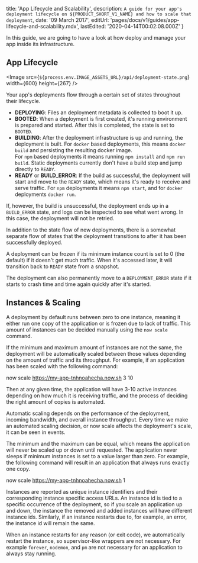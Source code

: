 
  title: 'App Lifecycle and Scalability',
  description: `A guide for your app's deployment lifecycle on ${PRODUCT_SHORT_V1_NAME} and how to scale that deployment`,
  date: '09 March 2017',
  editUrl: 'pages/docs/v1/guides/app-lifecycle-and-scalability.mdx',
  lastEdited: '2020-04-14T00:02:08.000Z'
}

In this guide, we are going to have a look at how <ProductShortV1Name /> deploy and manage your app inside its infrastructure.

## App Lifecycle

<Image
  src={`${process.env.IMAGE_ASSETS_URL}/api/deployment-state.png`}
  width={600}
  height={267}
/>

Your app's deployments flow through a certain set of states throughout their lifecycle.

- **DEPLOYING**: Files an deployment metadata is collected to boot it up.
- **BOOTED**: When a deployment is first created, it's running environment is prepared and started. After this is completed, the state is set to `BOOTED`.
- **BUILDING**: After the deployment infrastructure is up and running, the deployment is built. For `docker` based deployments, this means `docker build` and persisting the resulting docker image.<br/>
  For `npm` based deployments it means running `npm install` and `npm run build`. Static deployments currently don't have a build step and jump directly to `READY`.
- **READY** or **BUILD_ERROR**: If the build as successful, the deployment will start and move to the `READY` state, which means it's ready to receive and serve traffic. For `npm` deployments it means `npm start`, and for `docker` deployments `docker run`.

If, however, the build is unsuccessful, the deployment ends up in a `BUILD_ERROR` state, and logs can be inspected to see what went wrong. In this case, the deployment will not be retried.

In addition to the state flow of new deployments, there is a somewhat separate flow of states that the deployment transitions to after it has been successfully deployed.

A deployment can be frozen if its minimum instance count is set to 0 (the default) if it doesn't get much traffic. When it's accessed later, it will transition back to `READY` state from a snapshot.

The deployment can also permanently move to a `DEPLOYMENT_ERROR` state if it starts to crash time and time again quickly after it's started.

## Instances & Scaling

A deployment by default runs between zero to one instance, meaning it either run one copy of the application or is frozen due to lack of traffic. This amount of instances can be decided manually using the `now scale` command.

If the minimum and maximum amount of instances are not the same, the deployment will be automatically scaled between those values depending on the amount of traffic and its throughput. For example, if an application has been scaled with the following command:

<TerminalInput>now scale https://my-app-tnhnoahecha.now.sh 3 10</TerminalInput>

Then at any given time, the application will have 3-10 active instances depending on how much it is receiving traffic, and the process of deciding the right amount of copies is automated.

Automatic scaling depends on the performance of the deployment, incoming bandwidth, and overall instance throughput. Every time we make an automated scaling decision, or now scale affects the deployment's scale, it can be seen in events.

The minimum and the maximum can be equal, which means the application will never be scaled up or down until requested. The application never sleeps if minimum instances is set to a value larger than zero. For example, the following command will result in an application that always runs exactly one copy.

<TerminalInput>now scale https://my-app-tnhnoahecha.now.sh 1</TerminalInput>

Instances are reported as unique instance identifiers and their corresponding instance specific access URLs. An instance id is tied to a specific occurrence of the deployment, so if you scale an application up and down, the instance the removed and added instances will have different instance ids. Similarly, if an instance restarts due to, for example, an error, the instance id will remain the same.

When an instance restarts for any reason (or exit code), we automatically restart the instance, so supervisor-like wrappers are not necessary. For example `forever`, `nodemon`, and `pm` are not necessary for an application to always stay running.

